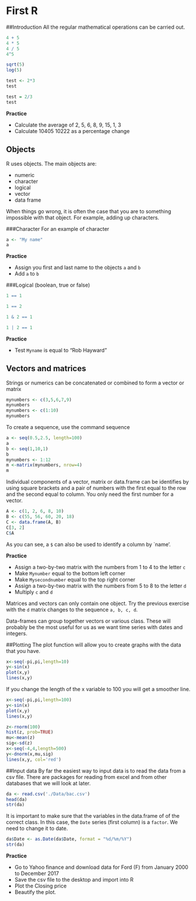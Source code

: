 # First R

##Introduction
All the regular mathematical operations can be carried out. 
```r

4 + 5
4 * 5
4 / 5
4^5

sqrt(5)
log(5)

test <- 2*3
test

test = 2/3
test
```

**Practice**

* Calculate the average of 2, 5, 6, 8, 9, 15, 1, 3
* Calculate 10405 10222 as a percentage change


## Objects
R uses objects. The main objects are:

* numeric
* character
* logical 
* vector
* data frame


When things go wrong, it is often the case that you are to something impossible with that object.  For example, adding up characters. 


###Character
For an example of character
```r
a <- "My name"
a
```

**Practice**

* Assign you first and last name to the objects ``a`` and ``b``
* Add ``a`` to ``b``

###Logical (boolean,  true or false)
```r
1 == 1

1 == 2 

1 & 2 == 1

1 | 2 == 1
```

**Practice**

* Test ``Myname`` is equal to "Rob Hayward"


## Vectors and matrices
Strings or numerics can be concatenated or combined to form a vector or matrix
```r
mynumbers <- c(3,5,6,7,9)
mynumbers
mynumbers <- c(1:10)
mynumbers
```
To create a sequence, use the command sequence
```r
a <- seq(0.5,2.5, length=100)
a
b <- seq(1,10,1)
b
mynumbers <- 1:12
m <-matrix(mynumbers, nrow=4)
m
```

Individual components of a vector, matrix or data.frame can be identifies by using square brackets and a pair of numbers with the first equal to the row and the second equal to column.  You only need the first number for a vector. 

```r
A <- c(1, 2, 6, 8, 10)
B <- c(55, 56, 60, 20, 18)
C <- data.frame(A, B)
C[3, 2]
C$A
```

As you can see, a ``$`` can also be used to identify a column by `name'. 

**Practice**

* Assign a two-by-two matrix with the numbers from 1 to 4 to the letter ``c``
* Make ``Mynumber`` equal to the bottom left corner
* Make ``Mysecondnumber`` equal to the top right corner
* Assign a two-by-two matrix with the numbers from 5 to 8 to the letter ``d``
* Multiply ``c`` and ``d``


Matrices and vectors can only contain one object. Try the previous exercise with the ``d`` matrix changes to the sequence ``a, b, c, d``. 

Data-frames can group together vectors or various class.  These will probably be the most useful for us as we want time series with dates and integers. 


##Plotting
The plot function will allow you to create graphs with the data that you have. 
```r
x<-seq(-pi,pi,length=10)
y<-sin(x)
plot(x,y)
lines(x,y)
```
If you change the length of the x variable to 100 you will get a smoother line. 
```r
x<-seq(-pi,pi,length=100)
y<-sin(x)
plot(x,y)
lines(x,y)
```
```r
z<-rnorm(100)
hist(z, prob=TRUE)
mu<-mean(z)
sig<-sd(z)
x<-seq(-4,4,length=500)
y<-dnorm(x,mu,sig)
lines(x,y, col='red')
```

##Input data
By far the easiest way to input data is to read the data from a csv file.  There are packages for reading from excel and from other databases that we will look at later. 

```r
da <- read.csv('./Data/bac.csv')
head(da)
str(da)
```
It is important to make sure that the variables in the data.frame of of the correct class.  In this case, the ``Date`` series (first column) is a ``factor``.  We need to change it to date. 

```r
da$Date <- as.Date(da$Date, format = "%d/%m/%Y")
str(da)
```

**Practice**

* Go to Yahoo finance and download data for Ford (F) from January 2000 to December 2017
* Save the csv file to the desktop and import into R
* Plot the Closing price
* Beautify the plot.

